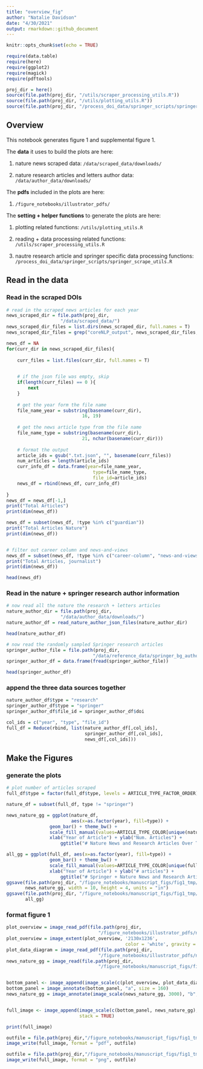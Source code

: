```yaml
---
title: "overview_fig"
author: "Natalie Davidson"
date: "4/30/2021"
output: rmarkdown::github_document
---
```


```r
knitr::opts_chunk$set(echo = TRUE)

require(data.table)
require(here)
require(ggplot2)
require(magick)
require(pdftools)

proj_dir = here()
source(file.path(proj_dir, "/utils/scraper_processing_utils.R"))
source(file.path(proj_dir, "/utils/plotting_utils.R"))
source(file.path(proj_dir, "/process_doi_data/springer_scripts/springer_scrape_utils.R"))

```


## Overview

This notebook generates figure 1 and supplemental figure 1.


The **data** it uses to build the plots are here:

1. nature news scraped data: `/data/scraped_data/downloads/`

2. nature research articles and letters author data: `/data/author_data/downloads/`


The **pdfs** included in the plots are here:

1. `/figure_notebooks/illustrator_pdfs/`

The **setting + helper functions** to generate the plots are here:

1. plotting related functions: `/utils/plotting_utils.R`

2. reading + data processing related functions: `/utils/scraper_processing_utils.R`

3. nautre research article and springer specific data processing functions: `/process_doi_data/springer_scripts/springer_scrape_utils.R`




## Read in the data

### Read in the scraped DOIs

```r


# read in the scraped news articles for each year
news_scraped_dir = file.path(proj_dir,
                    "/data/scraped_data/")
news_scraped_dir_files = list.dirs(news_scraped_dir, full.names = T)
news_scraped_dir_files = grep("coreNLP_output", news_scraped_dir_files, value=T)

news_df = NA
for(curr_dir in news_scraped_dir_files){
    
    curr_files = list.files(curr_dir, full.names = T)

    
    # if the json file was empty, skip
    if(length(curr_files) == 0 ){
        next
    }
    
    # get the year form the file name
    file_name_year = substring(basename(curr_dir), 
                            16, 19)
    
    # get the news article type from the file name
    file_name_type = substring(basename(curr_dir), 
                            21, nchar(basename(curr_dir)))
    
    # format the output
    article_ids = gsub(".txt.json", "", basename(curr_files))
    num_articles = length(article_ids)
    curr_info_df = data.frame(year=file_name_year, 
                                type=file_name_type, 
                                file_id=article_ids)
    news_df = rbind(news_df, curr_info_df)
    
}
news_df = news_df[-1,]
print("Total Articles")
print(dim(news_df))

news_df = subset(news_df, !type %in% c("guardian"))
print("Total Articles Nature")
print(dim(news_df))


# filter out career column and news-and-views
news_df = subset(news_df, !type %in% c("career-column", "news-and-views"))
print("Total Articles, journalist")
print(dim(news_df))

head(news_df)

```

### Read in the nature + springer research author information

```r

# now read all the nature the research + letters articles
nature_author_dir = file.path(proj_dir,
                    "/data/author_data/downloads/")
nature_author_df = read_nature_author_json_files(nature_author_dir)

head(nature_author_df)

# now read the randomly sampled Springer research articles
springer_author_file = file.path(proj_dir, 
                                "/data/reference_data/springer_bg_author_cache.tsv")
springer_author_df = data.frame(fread(springer_author_file))

head(springer_author_df)


```


### append the three data sources together

```r

nature_author_df$type = "research"
springer_author_df$type = "springer"
springer_author_df$file_id = springer_author_df$doi

col_ids = c("year", "type", "file_id")
full_df = Reduce(rbind, list(nature_author_df[,col_ids], 
                             springer_author_df[,col_ids],
                             news_df[,col_ids]))

```



## Make the Figures

### generate the plots

```r

# plot number of articles scraped
full_df$type = factor(full_df$type, levels = ARTICLE_TYPE_FACTOR_ORDER)

nature_df = subset(full_df, type != "springer")

news_nature_gg = ggplot(nature_df, 
                        aes(x=as.factor(year), fill=type)) +
                geom_bar() + theme_bw() +
                scale_fill_manual(values=ARTICLE_TYPE_COLOR[unique(nature_df$type)]) +
                xlab("Year of Article") + ylab("Num. Articles") +
                    ggtitle("# Nature News and Research Articles Over Time")

all_gg = ggplot(full_df, aes(x=as.factor(year), fill=type)) +
                geom_bar() + theme_bw() +
                scale_fill_manual(values=ARTICLE_TYPE_COLOR[unique(full_df$type)]) +
                xlab("Year of Article") + ylab("# articles") +
                    ggtitle("# Springer + Nature News and Research Articles Over Time")
ggsave(file.path(proj_dir, "/figure_notebooks/manuscript_figs/fig1_tmp/news_nature_gg.png"),
       news_nature_gg, width = 10, height = 4, units = "in")
ggsave(file.path(proj_dir, "/figure_notebooks/manuscript_figs/fig1_tmp/all_gg.png"),
       all_gg)

```


### format figure 1

```r

plot_overview = image_read_pdf(file.path(proj_dir,
                                  "/figure_notebooks/illustrator_pdfs/nature_news_ex_fig1a.pdf"))
plot_overview = image_extent(plot_overview, '2130x1236', 
                                            color = 'white', gravity = "northeast")
plot_data_diagram = image_read_pdf(file.path(proj_dir,
                                  "/figure_notebooks/illustrator_pdfs/nature_news_ex_fig1b.pdf"))
news_nature_gg = image_read(file.path(proj_dir,
                                  "/figure_notebooks/manuscript_figs/fig1_tmp/news_nature_gg.png"))


bottom_panel <- image_append(image_scale(c(plot_overview, plot_data_diagram), 3000), stack = FALSE)
bottom_panel = image_annotate(bottom_panel, "a", size = 160)
news_nature_gg = image_annotate(image_scale(news_nature_gg, 3000), "b", size = 80)


full_image <- image_append(image_scale(c(bottom_panel, news_nature_gg),3000), 
                           stack = TRUE)

print(full_image)

outfile = file.path(proj_dir,"/figure_notebooks/manuscript_figs/fig1_tmp/fig1_main.pdf")
image_write(full_image, format = "pdf", outfile)

outfile = file.path(proj_dir,"/figure_notebooks/manuscript_figs/fig1_tmp/fig1_main.png")
image_write(full_image, format = "png", outfile)

```

